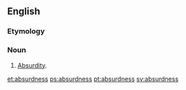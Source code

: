 ==English==

===Etymology===
{{suffix|absurd|ness}}

===Noun===
{{en-noun|es}}

# {{context|rare}} [[absurdity|Absurdity]].

[[et:absurdness]]
[[ps:absurdness]]
[[pt:absurdness]]
[[sv:absurdness]]